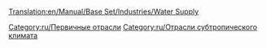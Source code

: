 [[Translation:en/Manual/Base Set/Industries/Water Supply]]

{{ru/Промышленность| Изображение=en/Watersupply.png
| имя=Насосная станция
| Климат=[[ru/Manual/Климат| Субтропический]]
| Принимает=ничего
| Производит=[[ru/Manual/Base Set/Cargos/Вода|Вода]]
| Примечания= Не представлена в других [[ru/Manual/Климат | климатах]].
}}

{{ru/Navbox Промышленность}}

[[Category:ru/Первичные отрасли]]
[[Category:ru/Отрасли субтропического климата]]